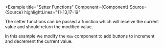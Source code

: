 
<Example
  title="Setter Functions"
  Component={Component}
  Source={Source}
  highlightLines="11-13,17-19"
>
  The setter functions can be passed a function which will receive the
  current value and should return the modified value.

  In this example we modify the `Row` component to add buttons to increment
  and decrement the current value.
</Example>
